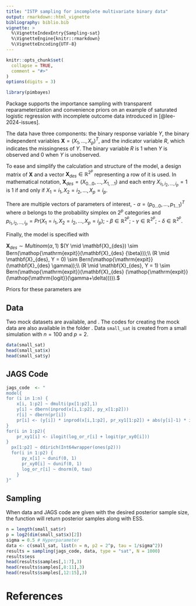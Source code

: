 ```yaml
---
title: "ISTP sampling for incomplete multivariate binary data"
output: rmarkdown::html_vignette
bibliography: biblio.bib  
vignette: >
  %\VignetteIndexEntry{Sampling-sat}
  %\VignetteEngine{knitr::rmarkdown}
  %\VignetteEncoding{UTF-8}
---
```

\newcommand{\xdes}{\mathbf{X}_{des}}
\DeclareMathOperator{\logit}{logit}
\DeclareMathOperator{\expit}{expit}

```r
knitr::opts_chunk$set(
  collapse = TRUE,
  comment = "#>"
)
options(digits = 3)
```

```r
library(pimbayes)
```

Package \texttt{pimbayes} supports the importance sampling with transparent reparameterization and convenience priors on an example of saturated logistic regression with incomplete outcome data introduced in [@lee-2024-issues].

The data have three components: the binary response variable $Y$, the binary independent variables $\mathbf{X}  = (X_1, \dots, X_p)^T$, and the indicator variable $R$, which indicates the missingness of $Y$. The binary variable $R$ is 1 when $Y$ is observed and $0$ when $Y$ is unobserved.

To ease and simplify the calculation and structure of the model, a design matrix of $\mathbf{X}$ and a vector $\xdes \in \mathbb{R}^{2^p}$ representing a row of it is used.
In mathematical notation, $\xdes  = (X_{0\dots0},\dots,X_{1,\dots1})$ and each entry $X_{i_{1},i_{2},\dots ,i_{p}} = 1$ is 1 if and only if $X_{1} = i_1, X_2 = i_{2}, \dots, X_p = i_p$.


\newcommand{\bbR}{\mathbb{R}}

There are multiple vectors of parameters of interest,
- $\alpha  = (p_{0\dots0}, \dots,p_{1\dots1})^T$  where $\alpha$ belongs to the probability simplex on $2^p$ categories and  
$p_{i_{1},i_{2},\dots, i_{p}}  = Pr(X_{1} = i_1, X_2 = i_{2}, \dots, X_p = i_p)$;
- $\beta  \in \mathbb{R}^{2^p};$
- $\gamma \in \mathbb{R}^{2^p};$
- $\delta \in \mathbb{R}^{2^p}.$

Finally, the model is specified with

$\mathbf{X}_{des}  \sim Multinom(\alpha,1)$
$(Y \mid \mathbf{X}_{des})  \sim Bern(\expit(\mathbf{X}_{des} {\beta}));\\
(R \mid \mathbf{X}_{des}, Y = 0)
 \sim Bern(\expit(\mathbf{X}_{des} \gamma));\\
(R \mid \mathbf{X}_{des}, Y = 1)
 \sim Bern(\expit(\mathbf{X}_{des} (\expit(\logit(\gamma+\delta))))).$
 
Priors for these parameters are
\begin{equation}
\begin{aligned}
        \alpha & \sim Dir(\mathbf{1}_{2^p}), &  \\
        \beta_{i} & \sim Unif(0,1) & (i = 0, \dots ,2^p-1), \\
        \gamma_{i} & \sim Unif(0,1) & (i = 0, \dots ,2^p-1), \\
    \delta_{i} & \sim Normal(0, \sigma^2) &  (i = 0, \dots ,2^p-1). 
\end{aligned}
\end{equation}


## Data

Two mock datasets are available, \texttt{small\_sat} and \texttt{sat}. The codes for creating the mock data are also available in the folder \texttt{data-raw}.
Data $\texttt{small\_sat}$ is created from a small simulation with $n =100$ and $p =2$.

```r
data(small_sat)
head(small_sat$x)
head(small_sat$y)
```

## JAGS Code

```r
jags_code  <- "
model{
for (i in 1:n) {
    x[i, 1:p2] ~ dmulti(px[1:p2],1)
    y[i] ~ dbern(inprod(x[i,1:p2], py_x[1:p2]))
    r[i] ~ dbern(pr[i])
    pr[i] <- (y[i]) * inprod(x[i,1:p2], pr_xy1[1:p2]) + abs(y[i]-1) * inprod(x[i,1:p2], pr_xy0[1:p2])
}
for(i in 1:p2){
    pr_xy1[i] <- ilogit(log_or_r[i] + logit(pr_xy0[i]))
}
  px[1:p2] ~ ddirich(Int64wrapper(ones(p2)))
  for(i in 1:p2) {
      py_x[i] ~ dunif(0, 1)
      pr_xy0[i] ~ dunif(0, 1)
      log_or_r[i] ~ dnorm(0, tau)
    }
}"
```


## Sampling

When data and JAGS code are given with the desired posterior sample size, the function \texttt{sampling()} will return posterior samples along with ESS.
```r
n = length(small_sat$r)
p = log2(dim(small_sat$x)[2])
sigma = 0.5 # Hyperparameter
data <- c(small_sat, list(n = n, p2 = 2^p, tau = 1/sigma^2))
results = sampling(jags_code, data, type = "sat", N = 1000)
results$ess
head(results$samples[,1:7],3)
head(results$samples[,8:11],3)
head(results$samples[,12:15],3)
```



# References



